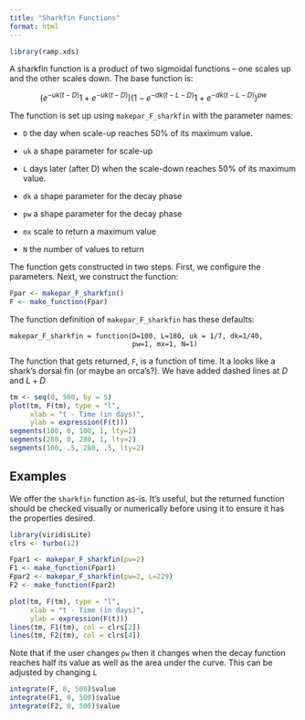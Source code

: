 ```yaml
---
title: "Sharkfin Functions"
format: html
---
```


```r
library(ramp.xds)
```

A sharkfin function is a product of two sigmoidal functions -- one scales up and the other scales down. The base function is:

$$\left(e^{-uk(t-D)}{1+e^{-uk(t-D)}}\right)
\left(1-e^{-dk(t-L-D)}{1+e^{-dk(t-L-D)}}\right)^{pw}$$


The function is set up using `makepar_F_sharkfin` with the parameter names: 

+ `D` the day when scale-up reaches 50\% of its maximum value. 

+ `uk` a shape parameter for scale-up  

+ `L` days later (after D) when the scale-down reaches 50\% of its maximum value. 

+ `dk` a shape parameter for the decay phase

+ `pw` a shape parameter for the decay phase

+ `mx` scale to return a maximum value 

+ `N` the number of values to return 


The function gets constructed in two steps. First, we configure the parameters. Next, we construct the function: 

```r
Fpar <- makepar_F_sharkfin()
F <- make_function(Fpar)
```

The function definition of `makepar_F_sharkfin` has these defaults:

```
makepar_F_sharkfin = function(D=100, L=180, uk = 1/7, dk=1/40, 
                              pw=1, mx=1, N=1)
```

The function that gets returned, `F`, is a function of time. It a looks like a shark's dorsal fin (or maybe an orca's?). We have added dashed lines at $D$ and $L+D$

```r
tm <- seq(0, 500, by = 5)
plot(tm, F(tm), type = "l", 
     xlab = "t - Time (in days)", 
     ylab = expression(F(t)))
segments(100, 0, 100, 1, lty=2)
segments(280, 0, 280, 1, lty=2)
segments(100, .5, 280, .5, lty=2)
```

## Examples

We offer the `sharkfin` function as-is. It's useful, but the returned function should be checked visually or numerically before using it to ensure it has the properties desired. 

```r
library(viridisLite)
clrs <- turbo(12)
```

```r
Fpar1 <- makepar_F_sharkfin(pw=2)
F1 <- make_function(Fpar1)
Fpar2 <- makepar_F_sharkfin(pw=2, L=229)
F2 <- make_function(Fpar2)
```


```r
plot(tm, F(tm), type = "l", 
     xlab = "t - Time (in days)", 
     ylab = expression(F(t)))
lines(tm, F1(tm), col = clrs[2])
lines(tm, F2(tm), col = clrs[4])
```


Note that if the user changes `pw` then it changes when the decay function reaches half its value as well as the area under the curve. This can be adjusted by changing `L`

```r
integrate(F, 0, 500)$value
integrate(F1, 0, 500)$value
integrate(F2, 0, 500)$value
```